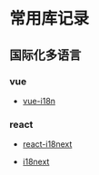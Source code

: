 # 常用库记录

## 国际化多语言

### vue

- [vue-i18n](https://github.com/intlify/vue-i18n-next)

### react

- [react-i18next](https://react.i18next.com/)

- [i18next](https://www.i18next.com/)
